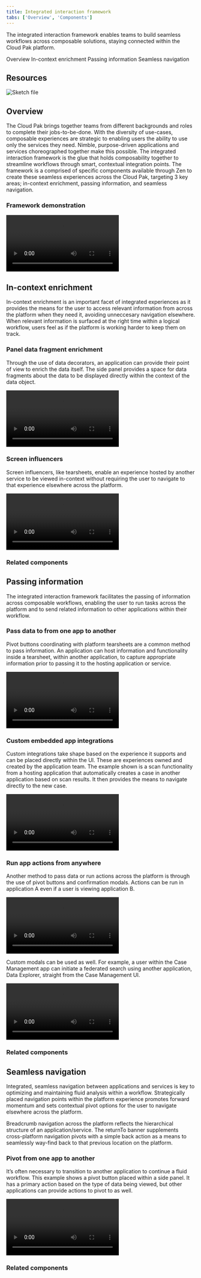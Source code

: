```yaml
---
title: Integrated interaction framework
tabs: ['Overview', 'Components']
---
```


<PageDescription>

The integrated interaction framework enables teams to build seamless workflows across composable solutions, staying connected within the Cloud Pak platform.

</PageDescription>

<AnchorLinks>
  <AnchorLink>Overview</AnchorLink>
  <AnchorLink>In-context enrichment</AnchorLink>
  <AnchorLink>Passing information</AnchorLink>
  <AnchorLink>Seamless navigation</AnchorLink>
</AnchorLinks>

## Resources

<Row className="resource-card-group">
  <Column colMd={4} colLg={4} noGutterSm>
    <ResourceCard
      subTitle="Integrated interaction components"
      actionIcon="download"
      aspectRatio="2:1"
      href="https://ibm.box.com/s/pop95z30sbjvhi7v9oqegcxmrcu24hxl">

![Sketch file](images/sketch-icon.png)

  </ResourceCard>
  </Column>
</Row>


## Overview

The Cloud Pak brings together teams from different backgrounds and roles to complete their jobs-to-be-done. With the diversity of use-cases, composable experiences are strategic to enabling users the ability to use only the services they need. Nimble, purpose-driven applications and services choreographed together make this possible. The integrated interaction framework is the glue that holds composability together to streamline workflows through smart, contextual integration points. The framework is a comprised of specific components available through Zen to create these seamless experiences across the Cloud Pak, targeting 3 key areas; in-context enrichment, passing information, and seamless navigation.

### Framework demonstration

<Row>
 <Column colLg={12}>

<Video src="images/IIF-pal-demo-video.mp4">
  <track kind="captions" src="images/IIF-pal-demo-video.mp4" />
</Video>

 </Column>
</Row>


## In-context enrichment

In-context enrichment is an important facet of integrated experiences as it provides the means for the user to access relevant information from across the platform when they need it, avoiding unneccesary navigation elsewhere. When relevant information is surfaced at the right time within a logical workflow, users feel as if the platform is working harder to keep them on track.

### Panel data fragment enrichment

Through the use of data decorators, an application can provide their point of view to enrich the data itself. The side panel provides a space for data fragments about the data to be displayed directly within the context of the data object.

<Row>
 <Column colLg={8}>

<Video src="images/panel-data-fragment.mov">
  <track kind="captions" src="images/panel-data-fragment.mov" />
</Video>

 </Column>
</Row>


### Screen influencers

Screen influencers, like tearsheets, enable an experience hosted by another service to be viewed in-context without requiring the user to navigate to that experience elsewhere across the platform.

<Row>
 <Column colLg={8}>

<Video src="images/screen-influencer.mov">
  <track kind="captions" src="images/screen-influencer.mov" />
</Video>

 </Column>
</Row>


### Related components

<Row className="resource-card-group">
<Column colMd={4} colLg={4} noGutterSm>
    <ResourceCard
      color="light"
      title="Data decorators"
      aspectRatio="2:1"
      actionIcon="arrowRight"
      href="/cloud-paks/integrated-framework/components#data-decorators"
      >
  </ResourceCard>
</Column>
<Column colMd={4} colLg={4} noGutterSm>
    <ResourceCard
      color="light"
      title="Data fragments"
      aspectRatio="2:1"
      actionIcon="arrowRight"
      href="/cloud-paks/integrated-framework/components#data-fragments"
      >
  </ResourceCard>
</Column>
<Column colMd={4} colLg={4} noGutterSm>
    <ResourceCard
      color="light"
      title="Tearsheets"
      aspectRatio="2:1"
      actionIcon="arrowRight"
      href="/cloud-paks/integrated-framework/components#tearsheets"
      >
  </ResourceCard>
</Column>
</Row>



## Passing information

The integrated interaction framework facilitates the passing of information across composable workflows, enabling the user to run tasks across the platform and to send related information to other applications within their workflow.

### Pass data to from one app to another

Pivot buttons coordinating with platform tearsheets are a common method to pass information. An application can host information and functionality inside a tearsheet, within another application, to capture appropriate information prior to passing it to the hosting application or service.

<Row>
 <Column colLg={8}>

<Video src="images/pass-information.mov">
  <track kind="captions" src="images/pass-information.mov" />
</Video>

 </Column>
</Row>


### Custom embedded app integrations

Custom integrations take shape based on the experience it supports and can be placed directly within the UI. These are experiences owned and created by the application team. The example shown is a scan functionality from a hosting application that automatically creates a case in another application based on scan results. It then provides the means to navigate directly to the new case.

<Row>
 <Column colLg={8}>

<Video src="images/custom-integration.mov">
  <track kind="captions" src="images/custom-integration.mov" />
</Video>

 </Column>
</Row>


### Run app actions from anywhere

Another method to pass data or run actions across the platform is through the use of pivot buttons and confirmation modals. Actions can be run in application A even if a user is viewing application B.

<Row>
 <Column colLg={8}>

<Video src="images/run-actions.mov">
  <track kind="captions" src="images/run-actions.mov" />
</Video>

 </Column>
</Row>

Custom modals can be used as well. For example, a user within the Case Management app can initiate a federated search using another application, Data Explorer, straight from the Case Management UI.

<Row>
 <Column colLg={8}>

<Video src="images/run-actions-2.mov">
  <track kind="captions" src="images/run-actions-2.mov" />
</Video>

 </Column>
</Row>



### Related components

<Row className="resource-card-group">
<Column colMd={4} colLg={4} noGutterSm>
    <ResourceCard
      color="light"
      title="Pivot buttons"
      aspectRatio="2:1"
      actionIcon="arrowRight"
      href="/cloud-paks/integrated-framework/components#pivot-buttons"
      >
  </ResourceCard>
</Column>
<Column colMd={4} colLg={4} noGutterSm>
    <ResourceCard
      color="light"
      title="Tearsheets"
      aspectRatio="2:1"
      actionIcon="arrowRight"
      href="/cloud-paks/integrated-framework/components#tearsheets"
      >
  </ResourceCard>
</Column>
<Column colMd={4} colLg={4} noGutterSm>
    <ResourceCard
      color="light"
      title="Modals"
      aspectRatio="2:1"
      actionIcon="arrowRight"
      href="/cloud-paks/integrated-framework/components#modals"
      >
  </ResourceCard>
</Column>
<Column colMd={4} colLg={4} noGutterSm>
    <ResourceCard
      color="light"
      title="Custom integrations"
      aspectRatio="2:1"
      actionIcon="arrowRight"
      href="/cloud-paks/integrated-framework/components#custom-integrations"
      >
  </ResourceCard>
</Column>
</Row>



## Seamless navigation

Integrated, seamless navigation between applications and services is key to optimizing and maintaining fluid analysis within a workflow. Strategically placed navigation points within the platform experience promotes forward momentum and sets contextual pivot options for the user to navigate elsewhere across the platform.

Breadcrumb navigation across the platform reflects the hierarchical structure of an application/service. The returnTo banner supplements cross-platform navigation pivots with a simple back action as a means to seamlessly way-find back to that previous location on the platform.


### Pivot from one app to another

It’s often necessary to transition to another application to continue a fluid workflow. This example shows a pivot button placed within a side panel. It has a primary action based on the type of data being viewed, but other applications can provide actions to pivot to as well.

<Row>
 <Column colLg={8}>

<Video src="images/app-pivot-to-app.mov">
  <track kind="captions" src="images/app-pivot-to-app.mov" />
</Video>

 </Column>
</Row>


### Related components

<Row className="resource-card-group">
<Column colMd={4} colLg={4} noGutterSm>
    <ResourceCard
      color="light"
      title="Pivot buttons"
      aspectRatio="2:1"
      actionIcon="arrowRight"
      href="/cloud-paks/integrated-framework/components#pivot-buttons"
      >
  </ResourceCard>
</Column>
<Column colMd={4} colLg={4} noGutterSm>
    <ResourceCard
      color="light"
      title="ReturnTo banner"
      aspectRatio="2:1"
      actionIcon="arrowRight"
      href="/cloud-paks/integrated-framework/components#returnto-banner"
      >
  </ResourceCard>
</Column>
</Row>
